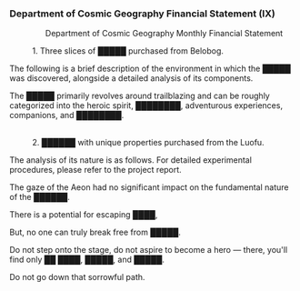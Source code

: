 ===Department of Cosmic Geography Financial Statement (IX)===
:<div align="center">Department of Cosmic Geography Monthly Financial Statement</div>
:1. Three slices of █████ purchased from Belobog.
:
The following is a brief description of the environment in which the █████ was discovered, alongside a detailed analysis of its components.
:
The █████ primarily revolves around trailblazing and can be roughly categorized into the heroic spirit, ████████, adventurous experiences, companions, and ████████.
:<br />2. ██████ with unique properties purchased from the Luofu.
:
The analysis of its nature is as follows. For detailed experimental procedures, please refer to the project report.
:
The gaze of the Aeon had no significant impact on the fundamental nature of the ██████.
:
There is a potential for escaping ████,
:
But, no one can truly break free from █████.
:
Do not step onto the stage, do not aspire to become a hero &mdash; there, you'll find only ██ ████, █████, and █████.
:
Do not go down that sorrowful path.
